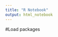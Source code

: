 ```yaml
---
title: "R Notebook"
output: html_notebook
---
```

#Load packages 
```r

```











































